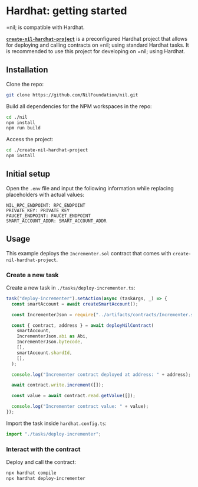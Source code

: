 # Hardhat: getting started

=nil; is compatible with Hardhat.

[**`create-nil-hardhat-project`**](https://github.com/NilFoundation/nil/tree/main/create-nil-hardhat-project) is a preconfigured Hardhat project that allows for deploying and calling contracts on =nil; using standard Hardhat tasks. It is recommended to use this project for developing on =nil; using Hardhat.

## Installation

Clone the repo:

```bash
git clone https://github.com/NilFoundation/nil.git
```

Build all dependencies for the NPM workspaces in the repo:

```bash
cd ./nil
npm install
npm run build
```

Access the project:

```bash
cd ./create-nil-hardhat-project
npm install
```

## Initial setup

Open the `.env` file and input the following information while replacing placeholders with actual values:

```
NIL_RPC_ENDPOINT: RPC_ENDPOINT
PRIVATE_KEY: PRIVATE_KEY
FAUCET_ENDPOINT: FAUCET_ENDPOINT
SMART_ACCOUNT_ADDR: SMART_ACCOUNT_ADDR
```

## Usage

This example deploys the `Incrementer.sol` contract that comes with `create-nil-hardhat-project`.

### Create a new task

Create a new task in `./tasks/deploy-incrementer.ts`:

```typescript showLineNumbers
task("deploy-incrementer").setAction(async (taskArgs, _) => {
  const smartAccount = await createSmartAccount();

  const IncrementerJson = require("../artifacts/contracts/Incrementer.sol/Incrementer.json");

  const { contract, address } = await deployNilContract(
    smartAccount,
    IncrementerJson.abi as Abi,
    IncrementerJson.bytecode,
    [],
    smartAccount.shardId,
    [],
  );

  console.log("Incrementer contract deployed at address: " + address);

  await contract.write.increment([]);

  const value = await contract.read.getValue([]);

  console.log("Incrementer contract value: " + value);
});
```

Import the task inside `hardhat.config.ts`:

```typescript showLineNumbers
import "./tasks/deploy-incrementer";
```

### Interact with the contract

Deploy and call the contract:

```bash
npx hardhat compile
npx hardhat deploy-incrementer
```
